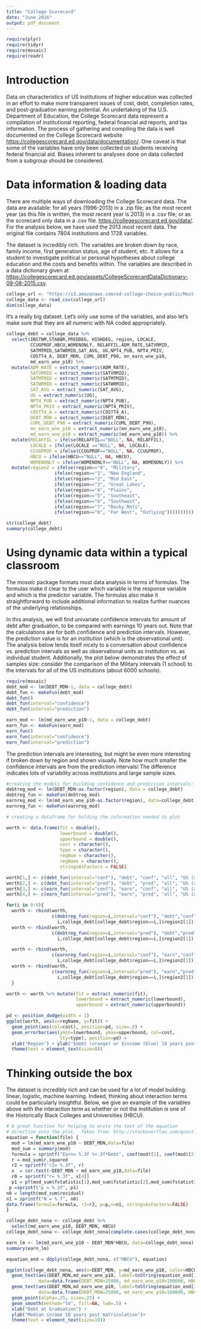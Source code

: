 ```yaml
---
title: "College Scorecard"
date: "June 2016"
output: pdf_document
---
```


```r
require(plyr)
require(tidyr)
require(mosaic)
require(readr)
```


# Introduction

Data on characteristics of US institutions of higher education was collected in an effort to make more transparent issues of cost, debt, completion rates, and post-graduation earning potential.  An undertaking of the U.S. Department of Education, the College Scorecard data represent a compilation of institutional reporting, federal financial aid reports, and tax information.  The process of gathering and compiling the data is well documented on the College Scorecard website [https://collegescorecard.ed.gov/data/documentation/](https://collegescorecard.ed.gov/data/documentation/).  One caveat is that some of the variables have only been collected on students receiving federal financial aid.  Biases inherent to analyses done on data collected from a subgroup should be considered.


# Data information & loading data

There are multiple ways of downloading the College Scorecard data. The data are available: for all years (1996-2013) in a .zip file; as the most recent year (as this file is written, the most recent year is 2013) in a .csv file; or as the scorecard only data in a .csv file. [https://collegescorecard.ed.gov/data/](https://collegescorecard.ed.gov/data/).  For the analysis below, we have used the 2013 most recent data.  The original file contains 7804 institutions and 1728 variables.  

The dataset is incredibly rich.  The variables are broken down by race, family income, first generation status, age of student, etc.  It allows for a student to investigate political or personal hypotheses about college education and the costs and benefits within.  The variables are described in a data dictionary given at [https://collegescorecard.ed.gov/assets/CollegeScorecardDataDictionary-09-08-2015.csv](https://collegescorecard.ed.gov/assets/CollegeScorecardDataDictionary-09-08-2015.csv).


```r
college_url <- "https://s3.amazonaws.com/ed-college-choice-public/Most+Recent+Cohorts+(All+Data+Elements).csv"
college_data <- read_csv(college_url)
dim(college_data)
```

It's a really big dataset.  Let's only use some of the variables, and also let's make sure that they are all numeric with NA coded appropriately.

```r
college_debt = college_data %>% 
  select(INSTNM,STABBR,PREDDEG, HIGHDEG, region, LOCALE,
         CCUGPROF,HBCU,WOMENONLY, RELAFFIL,ADM_RATE,SATVRMID,
         SATMTMID,SATWRMID,SAT_AVG, UG,NPT4_PUB, NPT4_PRIV,
         COSTT4_A, DEBT_MDN, CUML_DEBT_P90, mn_earn_wne_p10,
         md_earn_wne_p10) %>%
  mutate(ADM_RATE = extract_numeric(ADM_RATE),
         SATVRMID = extract_numeric(SATVRMID),
         SATMTMID = extract_numeric(SATMTMID),
         SATWRMID = extract_numeric(SATWRMID),
         SAT_AVG = extract_numeric(SAT_AVG),
         UG = extract_numeric(UG),
         NPT4_PUB = extract_numeric(NPT4_PUB),
         NPT4_PRIV = extract_numeric(NPT4_PRIV),
         COSTT4_A = extract_numeric(COSTT4_A),
         DEBT_MDN = extract_numeric(DEBT_MDN),
         CUML_DEBT_P90 = extract_numeric(CUML_DEBT_P90),
         mn_earn_wne_p10 = extract_numeric(mn_earn_wne_p10),
         md_earn_wne_p10 = extract_numeric(md_earn_wne_p10)) %>%
  mutate(RELAFFIL = ifelse(RELAFFIL=="NULL", NA, RELAFFIL),
         LOCALE = ifelse(LOCALE =="NULL", NA, LOCALE),
         CCUGPROF = ifelse(CCUGPROF=="NULL", NA, CCUGPROF),
         HBCU = ifelse(HBCU=="NULL", NA, HBCU),
         WOMENONLY = ifelse(WOMENONLY=="NULL", NA, WOMENONLY)) %>%
  mutate(region2 = ifelse(region=="0", "Military", 
                  ifelse(region=="1", "New England",
                  ifelse(region=="2", "Mid East", 
                  ifelse(region=="3", "Great Lakes",
                  ifelse(region=="4", "Plains", 
                  ifelse(region=="5", "Southeast",
                  ifelse(region=="6", "Southwest", 
                  ifelse(region=="7", "Rocky Mnts",
                  ifelse(region=="8", "Far West", "Outlying"))))))))))

str(college_debt)
summary(college_debt)
```


# Using dynamic data within a typical classroom

The *mosaic* package formats most data analysis in terms of formulas.  The formulas make it clear to the user which variable is the response variable and which is the predictor variable.  The formulas also make it straightforward to include additional information to realize further nuances of the underlying relationships.

In this analysis, we will find univariate confidence intervals for amount of debt after graduation, to be compared with earnings 10 years out.  Note that the calculations are for both confidence and prediction intervals.  However, the prediction value is for an *institution*  (which is the observational unit).  The analysis below lends itself nicely to a conversation about confidence vs. prediction intervals as well as observational units as institution vs. as individual student.  Additionally, the plot below demonstrates the effect of samples size:  consider the comparison of the Military intervals (1 school) to the intervals for all of the US institutions (about 6000 schools).

```r
require(mosaic)
debt_mod <- lm(DEBT_MDN~1, data = college_debt)
debt_fun <- makeFun(debt_mod)
debt_fun()
debt_fun(interval="confidence")
debt_fun(interval="prediction")

earn_mod <- lm(md_earn_wne_p10~1, data = college_debt)
earn_fun <- makeFun(earn_mod)
earn_fun()
earn_fun(interval="confidence")
earn_fun(interval="prediction")
```

The prediction intervals are interesting, but might be even more interesting if broken down by region and shown visually.  Note how much smaller the confidence intervals are from the prediction intervals!  The difference indicates lots of variability across institutions and large sample sizes.

```r
#creating the models for building confidence and prediction intervals:
debtreg_mod <- lm(DEBT_MDN~as.factor(region), data = college_debt)
debtreg_fun <- makeFun(debtreg_mod)
earnreg_mod <- lm(md_earn_wne_p10~as.factor(region), data=college_debt)
earnreg_fun <- makeFun(earnreg_mod)

# creating a dataframe for holding the information needed to plot

worth <- data.frame(fit = double(),
                    lowerbound = double(),
                    upperbound = double(),
                    cost = character(),
                    type = character(),
                    regNum = character(),
                    regName = character(),
                    stringsAsFactors = FALSE)

worth[1,] <- c(debt_fun(interval="conf"), "debt", "conf", "all", "US (all)")
worth[2,] <- c(debt_fun(interval="pred"), "debt", "pred", "all", "US (all)")
worth[3,] <- c(earn_fun(interval="conf"), "earn", "conf", "all", "US (all)")
worth[4,] <- c(earn_fun(interval="pred"), "earn", "pred", "all", "US (all)")

for(i in 0:9){
  worth <- rbind(worth, 
                 c(debtreg_fun(region=i,interval="conf"), "debt","conf",
                   i,college_debt[college_debt$region==i,]$region2[1]))
  worth <- rbind(worth, 
                 c(debtreg_fun(region=i,interval="pred"), "debt","pred",
                   i,college_debt[college_debt$region==i,]$region2[1]))

  worth <- rbind(worth, 
                 c(earnreg_fun(region=i,interval="conf"), "earn","conf",
                   i,college_debt[college_debt$region==i,]$region2[1]))
  worth <- rbind(worth, 
                 c(earnreg_fun(region=i,interval="pred"), "earn","pred",
                   i,college_debt[college_debt$region==i,]$region2[1]))
  }

worth <- worth %>% mutate(fit = extract_numeric(fit),
                          lowerbound = extract_numeric(lowerbound),
                          upperbound = extract_numeric(upperbound))

pd <- position_dodge(width = 1)
ggplot(worth, aes(x=regName, y=fit)) + 
  geom_point(aes(col=cost), position=pd, size=.8) +
  geom_errorbar(aes(ymin=lowerbound, ymax=upperbound, col=cost,
                    lty=type), position=pd) + 
  xlab("Region") + ylab("$debt (orange) or $income (blue) 10 years post matriculation") +
  theme(text = element_text(size=8))
```

# Thinking outside the box

The dataset is incredibly rich and can be used for a lot of model building: linear, logistic, machine learning.  Indeed, thinking about interaction terms could be particularly insightful.  Below, we give an example of the variables above with the interaction term as whether or not the institution is one of the Historically Black Colleges and Universities (HBCU).

```r
# A great function for helping to write the text of the equation 
# direction onto the plot.  Taken from: http://stackoverflow.com/questions/31014700/plot-two-regression-equations-or-more-on-the-same-graph-ggplot
equation = function(file) {
  mod = lm(md_earn_wne_p10 ~ DEBT_MDN,data=file)
  mod_sum = summary(mod)
  formula = sprintf("Earn= %.3f %+.3f*Debt", coef(mod)[1], coef(mod)[2])
  r = mod_sum$r.squared
  r2 = sprintf("r2= %.3f", r)
  x  = cor.test(~DEBT_MDN + md_earn_wne_p10,data=file)
  r0 = sprintf("r= %.3f", x[4])
  p1 = pf(mod_sum$fstatistic[1],mod_sum$fstatistic[2],mod_sum$fstatistic[3],lower.tail=F)
 p =sprintf("p = %.3f", p1)
n0 = length(mod_sum$residual)
n1 = sprintf("N = %.f", n0)
data.frame(formula=formula, r2=r2, p=p,n=n1, stringsAsFactors=FALSE)
}
```

```r
college_debt_nona <- college_debt %>% 
  select(md_earn_wne_p10, DEBT_MDN, HBCU) 
college_debt_nona <- college_debt_nona[complete.cases(college_debt_nona),]

earn_lm <- lm(md_earn_wne_p10 ~ DEBT_MDN*HBCU, data=college_debt_nona)
summary(earn_lm)
```

```r
equation_end = ddply(college_debt_nona, c("HBCU"), equation) 
```

```r
ggplot(college_debt_nona, aes(x=DEBT_MDN, y=md_earn_wne_p10, color=HBCU)) +
  geom_text(aes(DEBT_MDN,md_earn_wne_p10, label=toString(equation_end[1,-1])),
            data=data.frame(DEBT_MDN=25000, md_earn_wne_p10=180000, HBCU="0"))+
  geom_text(aes(DEBT_MDN,md_earn_wne_p10, label=toString(equation_end[2,-1])),
            data=data.frame(DEBT_MDN=25000, md_earn_wne_p10=160000, HBCU="1"))+
  geom_point(alpha=.25, size=.25) + 
  geom_smooth(method="lm", fill=NA, lwd=.5) +
  xlab("Debt at Graduation") + 
  ylab("Median income 10 years post matriculation")+
  theme(text = element_text(size=10))
```